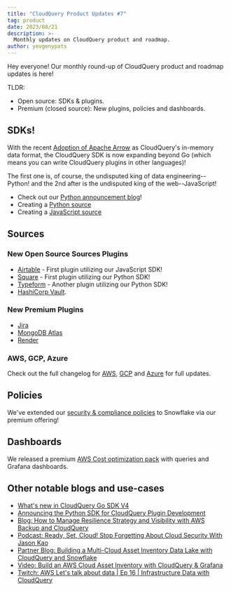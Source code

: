 ```yaml
---
title: "CloudQuery Product Updates #7"
tag: product
date: 2023/08/21
description: >-
  Monthly updates on CloudQuery product and roadmap.
author: yevgenypats
---
```



<BlogHeader/>

Hey everyone! Our monthly round-up of CloudQuery product and roadmap updates is here!

TLDR:

- Open source: SDKs & plugins.
- Premium (closed source): New plugins, policies and dashboards.

## SDKs!

With the recent [Adoption of Apache Arrow](https://www.cloudquery.io/blog/adopting-apache-arrow-at-cloudquery) as CloudQuery's
in-memory data format, the CloudQuery SDK is now expanding beyond Go (which means you can write CloudQuery plugins in other languages)!

The first one is, of course, the undisputed king of data engineering--Python! and the 2nd after is the undisputed king of the web--JavaScript!

* Check out our [Python announcement blog](https://www.cloudquery.io/blog/announcing-cloudquery-python-sdk)!
* Creating a [Python source](https://www.cloudquery.io/docs/developers/creating-new-plugin/python-source)
* Creating a [JavaScript source](https://www.cloudquery.io/docs/developers/creating-new-plugin/javascript-source)

## Sources

### New Open Source Sources Plugins

* [Airtable](https://www.cloudquery.io/docs/plugins/sources/airtable/overview) - First plugin utilizing our JavaScript SDK!
* [Square](https://www.cloudquery.io/docs/plugins/sources/square/overview) - First plugin utilizing our Python SDK!
* [Typeform](https://www.cloudquery.io/docs/plugins/sources/typeform/overview) - Another plugin utilizing our Python SDK!
* [HashiCorp Vault](https://www.cloudquery.io/docs/plugins/sources/vault/overview).

### New Premium Plugins

* [Jira](https://www.cloudquery.io/integrations/jira)
* [MongoDB Atlas](https://www.cloudquery.io/integrations/mongodbatlas)
* [Render](https://www.cloudquery.io/integrations/render)

### AWS, GCP, Azure

Check out the full changelog for [AWS](https://github.com/cloudquery/cloudquery/blob/97d86a5c282e587420c1abd714bb0218d9c86f5a/plugins/source/aws/CHANGELOG.md),
[GCP](https://github.com/cloudquery/cloudquery/blob/97d86a5c282e587420c1abd714bb0218d9c86f5a/plugins/source/gcp/CHANGELOG.md) and [Azure](https://github.com/cloudquery/cloudquery/blob/97d86a5c282e587420c1abd714bb0218d9c86f5a/plugins/source/azure/CHANGELOG.md)
for full updates.

## Policies

We've extended our [security & compliance policies](https://www.cloudquery.io/docs/core-concepts/policies#premium-policies) to Snowflake via our premium offering!

## Dashboards

We released a premium [AWS Cost optimization pack](https://www.cloudquery.io/docs/core-concepts/policies#aws-cost-optimization-pack) with queries and Grafana dashboards.

## Other notable blogs and use-cases

- [What's new in CloudQuery Go SDK V4](/blog/go-sdk-v4)
- [Announcing the Python SDK for CloudQuery Plugin Development](/blog/announcing-cloudquery-python-sdk)
- [Blog: How to Manage Resilience Strategy and Visibility with AWS Backup and CloudQuery](/how-to-guides/manage-resilience-with-aws-backup)
- [Podcast: Ready, Set, Cloud! Stop Forgetting About Cloud Security With Jason Kao](https://www.readysetcloud.io/podcast/14/)
- [Partner Blog: Building a Multi-Cloud Asset Inventory Data Lake with CloudQuery and Snowflake](https://medium.com/snowflake/building-a-multi-cloud-asset-inventory-data-lake-with-cloudquery-and-snowflake-fcd1b86f1055)
- [Video: Build an AWS Cloud Asset Inventory with CloudQuery & Grafana](https://www.youtube.com/watch?v=H5RpX5z4H40)
- [Twitch: AWS Let's talk about data | Ep 16 | Infrastructure Data with CloudQuery](https://www.twitch.tv/videos/1894215221)




